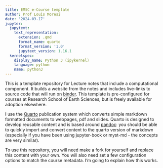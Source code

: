```yaml
---
title: EMSC e-Course template
author: Prof Louis Moresi
date: '2024-03-17'
jupyter:
  jupytext:
    text_representation:
      extension: .qmd
      format_name: quarto
      format_version: '1.0'
      jupytext_version: 1.16.1
  kernelspec:
    display_name: Python 3 (ipykernel)
    language: python
    name: python3
---
```


This is a template repository for Lecture notes that include a computational component. It builds a website from the notes and includes live-links to source code that will run on [binder](https://www.mybinder.org). This template is pre-configured for courses at Research School of Earth Sciences, but is freely available for adoption elsewhere.

I use the [Quarto](https://quarto.org/docs/books) publication system which converts simple markdown formatted documents to webpages, pdf and slides. Quarto is designed to develop reusable content and is based around [pandoc](https://pandoc.org): you should be able to quickly import and convert content to the quarto version of markdown (especially if you have been using jupyter-book or myst-md - the concepts are very similar).

To use this repository, you will need make a fork for yourself and replace this content with your own. You will also need set a few configuration options to match the course metadata. I'm going to explain how this works.

